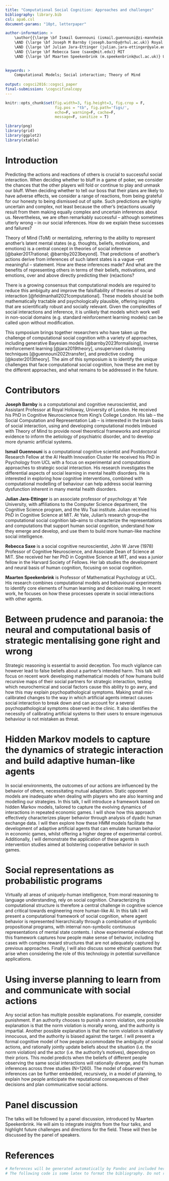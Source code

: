 ```yaml
---
title: "Computational Social Cognition: Approaches and challenges"
bibliography: library.bib
csl: apa6.csl
document-params: "10pt, letterpaper"

author-information: > 
    \author{{\large \bf Ismail Guennouni (ismail.guennouni@zi-mannheim.de)} Z.I Mannheim and University of Heidelberg
    \AND {\large \bf Joseph M Barnby (joseph.barnby@rhul.ac.uk)} Royal Holloway, University of London
    \AND {\large \bf Julian Jara-Ettinger (julian.jara-ettinger@yale.edu)} Yale University
    \AND {\large \bf Rebecca Saxe (saxe@mit.edu)} MIT
    \AND {\large \bf Maarten Speekenbrink (m.speekenbrink@ucl.ac.uk)} University College London}

    
keywords: >
    Computational Models; Social interaction; Theory of Mind
    
output: cogsci2016::cogsci_paper
final-submission: \cogscifinalcopy
---
```


```r
knitr::opts_chunk$set(fig.width=3, fig.height=3, fig.crop = F, 
                      fig.pos = "tb", fig.path='figs/',
                      echo=F, warning=F, cache=F, 
                      message=F, sanitize = T)
```

```r
library(png)
library(grid)
library(ggplot2)
library(xtable)
```

# Introduction

Predicting the actions and reactions of others is crucial to successful social interaction. When deciding whether to bluff in a game of poker, we consider the chances that the other players will fold or continue to play and unmask our bluff. When deciding whether to tell our boss that their plans are likely to have adverse effects, we consider a range of reactions, from being grateful for our honesty to being dismissed out of spite. Such predictions are highly uncertain and complex, not least because the other's (re)actions usually result from them making equally complex and uncertain inferences about us. Nevertheless, we are often remarkably successful -- although sometimes utterly wrong -- in our social inferences. How do we explain these successes and failures? 

Theory of Mind (ToM) or mentalizing, referring to the ability to represent another's latent mental states (e.g. thoughts, beliefs, motivations, and emotions) is a central concept in theories of social inference [@baker2017rational; @barnby2023beyond]. That predictions of another's actions derive from inferences of such latent states is a vague --yet meaningful -- statement. How are these inferences made? And what are the benefits of representing others in terms of their beliefs, motivations, and emotions, over and above directly predicting their (re)actions?

There is a growing consensus that computational models are required to reduce this ambiguity and improve the falsifiability of theories of social interaction [@feldmanhall2021computational]. These models should be both mathematically tractable and psychologically plausible, offering insights that are scientifically robust and socially relevant. Given the complexities of social interactions and inference, it is unlikely that models which work well in non-social domains (e.g. standard reinforcement learning models) can be called upon without modification. 

This symposium brings together researchers who have taken up the challenge of computational social cognition with a variety of approaches, including generative Bayesian models [@barnby2023formalising], inverse reinforcement learning [@jara2019theory], unsupervised clustering techniques [@guennouni2022transfer], and predictive coding [@koster2013theory]. The aim of this symposium is to identify the unique challenges that face computational social cognition, how these are met by the different approaches, and what remains to be addressed in the future.

<!--
. and thinkers in the field to explore these challenges and opportunities. Through a combination of theoretical insights and empirical findings, we aim to chart a course for future research that can more accurately model and understand the complexities of social interaction cognition. By bridging the gap between computational models and the richness of human social interactions, we hope to contribute to a better understanding of how we navigate, interpret, and engage with our social world.
, Such models should not only encapsulate the complexities of individual cognitive processes but also the intricacies of social interactions and relationships: This involves constructing models that can handle the unpredictable nature of social interactions, the contextual variability of social rewards, and the interdependencies that characterize human relationships [@feldmanhall2021computational].

This symposium aims to address these questions from a variety of computational perspectives. 

Computational models in cognitive science are often applied to describe cognitive processes of individuals in isolated and controlled settings. However, human behaviour is inherently social and interactive, and many cognitive processes in this setting are influenced by factors that emerge specifically through interaction with others.

are often limited in their ability to capture the complexity of human cognition in social settings. These models focus on isolating individual cognitive functions and predicting how they operate in isolation. However, human behaviour is inherently social and interactive, and many cognitive processes in this setting are influenced by factors that emerge specifically through interaction with others.

First, our own behaviour is shaped by the actions and mental state of others. Yet, the other individuals' motives, emotions, and intentions remain largely unobservable and thus, unpredictable. This uncertainty profoundly impacts our decision-making, as our actions are contingent not only on our own internal states but also on our ability to infer other’s mental state and their responses. Further, our actions depend not only on our own mental state but also on our beliefs about who we are interacting with which can be prone to many biases. Dysfunctions in this inference process has been linked to the emergence of mental health disorders [@luyten2020mentalizing; @barnby2023formalising].

Even when we make precise inferences about the other’s mental state, we face the difficulty of keeping an accurate model of the interaction partner. In social settings, there is a path dependence, in which agents learn about others and best respond to the history of the interaction. This can create feedback cycles that profoundly impact and alter the group’s behaviour at a larger scale. These difficulties are compounded by the fact that social rewards in this context are inherently dynamic and context-dependent, making them challenging to parametrize in traditional models [@feldmanhall2021computational]. Additionally, when these interactions occur among a diverse group within a population, characterized by varying cognitive characteristics or objectives, it becomes challenging to extend cognitive models from individual to collective levels [@johnson2009simply].

To address these challenges, there is a growing consensus on the need for computational models that are not only mathematically tractable but also psychologically plausible, offering insights that are both scientifically robust and socially relevant. Such models should not only encapsulate the complexities of individual cognitive processes but also the intricacies of social interactions and relationships: This involves constructing models that can handle the unpredictable nature of social interactions, the contextual variability of social rewards, and the interdependencies that characterize human relationships [@feldmanhall2021computational].

This symposium aims to bring together researchers and thinkers in the field to explore these challenges and opportunities. Through a combination of theoretical insights and empirical findings, we aim to chart a course for future research that can more accurately model and understand the complexities of social interaction cognition. By bridging the gap between computational models and the richness of human social interactions, we hope to contribute to a better understanding of how we navigate, interpret, and engage with our social world.
-->


# Contributors

**Joseph Barnby** is a computational and cognitive neuroscientist, and Assistant Professor at Royal Holloway, University of London. He received <!-- his BSc at the University of Leicester in Psychology and Neuroscience, his MSc in Clinical Mental Health from UCL, and --> his PhD in Cognitive Neuroscience from King's College London. His lab -- the Social Computation and Representation Lab -- is interested in the brain basis of social interaction, using and developing computational models imbued with Theory of Mind to provide novel theoretical frameworks and empirical evidence to inform the aetiology of psychiatric disorder, and to develop more dynamic artificial systems.

**Ismail Guennouni** is a computational cognitive scientist and Postdoctoral Research Fellow at the AI Health Innovation Cluster <!-- associated with the University of Heidelberg and the ZI Mannheim.--> He received <!-- his MSc in Cognitive Science and--> his PhD in Psychology from UCL with a focus on experimental and computations approaches to strategic social interaction. His research investigates the differential aspects of social learning in mental health disorders. He is interested in exploring how cognitive interventions, combined with computational modelling of behaviour can help address social learning dysfunction inherent in many mental health disorders.

**Julian Jara-Ettinger** is an associate professor of psychology at Yale University, with affiliations to the Computer Science department, the Cognitive Science program, and the Wu Tsai institute. Julian received <!-- his bachelor's degree in physics and mathematics at the Universidad Michoacana in Mexico and --> his PhD in Cognitive Science at MIT. At Yale, Julian's research group--the computational social cognition lab--aims to characterize the representations and computations that support human social cognition, understand how they emerge and develop, and use them to build more human-like machine social intelligence.

**Rebecca Saxe** is a social cognitive neuroscientist, John W Jarve (1978) Professor of Cognitive Neuroscience, and Associate Dean of Science at MIT. She received her <!-- BA in psychology and philosophy at Oxford University, and --> her PhD in Cognitive Science at MIT, and was a junior fellow in the Harvard Society of Fellows.  Her lab studies the development and neural basis of human cognition, focusing on social cognition.

**Maarten Speekenbrink** is Professor of Mathematical Psychology at UCL. His research combines computational models and behavioural experiments to identify core elements of human learning and decision making. In recent work, he focuses on how these processes operate in social interactions with other agents.

# Between prudence and paranoia: the neural and computational basis of strategic mentalising gone right and wrong
\begin{center}
Joseph Barnby
\end{center}

Strategic reasoning is essential to avoid deception. Too much vigilance can however lead to false beliefs about a partner’s intended harm. This talk will focus on recent work developing mathematical models of how humans build recursive maps of their social partners for strategic interaction, testing which neurochemical and social factors cause this ability to go awry, and how this may explain psychopathological symptoms. Making small mis-calibrated changes to the way in which artificial agents interact causes social interaction to break down and can account for a several psychopathological symptoms observed in the clinic. It also identifies the necessity of calibrating artificial systems to their users to ensure ingenuous behaviour is not mistaken as threat.

# Hidden Markov models to capture the dynamics of strategic interaction and build adaptive human-like agents
\begin{center}
Ismail Guennouni
\end{center}

In social environments, the outcomes of our actions are influenced by the behavior of others, necessitating mutual adaptation. Static opponent models are inadequate when dealing with players who are also learning and modelling our strategies. In this talk, I will introduce a framework based on hidden Markov models, tailored to capture the evolving dynamics of interactions in repeated economic games. I will show how this approach effectively characterizes player behavior through analysis of dyadic human exchange data. I will then explore how these HMM models facilitate the development of adaptive artificial agents that can emulate human behavior in economic games, whilst offering a higher degree of experimental control. Additionally, I will demonstrate the application of these agents in intervention studies aimed at bolstering cooperative behavior in such games.

# Social representations as probabilistic programs
\begin{center}
Julian Jara-Ettinger
\end{center}

Virtually all areas of uniquely-human intelligence, from moral reasoning to language understanding, rely on social cognition. Characterizing its computational structure is therefore a central challenge in cognitive science and critical towards engineering more human-like AI. In this talk I will present a computational framework of social cognition, where agent behavior is represented hierarchically through a combination of symbolic propositional programs, with internal non-symbolic continuous representations of mental state contents. I show experimental evidence that this framework captures how people make sense of behavior, including cases with complex reward structures that are not adequately captured by previous approaches. Finally, I will also discuss some ethical questions that arise when considering the role of this technology in potential surveillance applications.

# Using inverse planning to learn from and communicate with social actions
\begin{center}
Rebecca Saxe
\end{center}

Any social action has multiple possible explanations. For example, consider punishment. If an authority chooses to punish a norm violation, one possible explanation is that the norm violation is morally wrong, and the authority is impartial. Another possible explanation is that the norm violation is relatively innocuous, and the authority is biased against the target. I will present a formal cognitive model of how people accommodate the ambiguity of social actions, and rationally jointly update beliefs about the situation (i.e. the norm violation) and the actor (i.e. the authority’s motives), depending on their priors. This model predicts when the beliefs of different people observing the same social interactions will rationally diverge, and fits human inferences across three studies (N=1260). The model of observers’ inferences can be further embedded, recursively, in a model of planning, to explain how people anticipate the reputational consequences of their decisions and plan communicative social actions.

# Panel discussion

\begin{center}
Maarten Speekenbrink
\end{center}

The talks will be followed by a panel discussion, introduced by Maarten Speekenbrink. He will aim to integrate insights from the four talks, and highlight future challenges and directions for the field. These will then be discussed by the panel of speakers.

# References 

```r
# References will be generated automatically by Pandoc and included here.
# The following code is some latex to format the bibliography. Do not remove it.
```

\setlength{\parindent}{-0.1in} 
\setlength{\leftskip}{0.125in}
\noindent

\small
